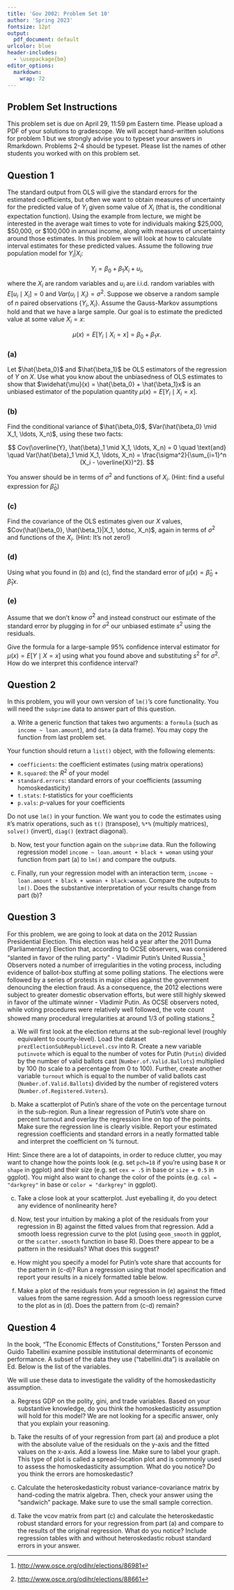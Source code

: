 ```yaml
---
title: 'Gov 2002: Problem Set 10'
author: 'Spring 2023'
fontsize: 12pt
output:
  pdf_document: default
urlcolor: blue
header-includes:
  - \usepackage{bm}
editor_options: 
  markdown: 
    wrap: 72
---
```


## Problem Set Instructions

This problem set is due on April 29, 11:59 pm Eastern time. Please
upload a PDF of your solutions to gradescope. We will accept
hand-written solutions for problem 1 but we strongly advise you to
typeset your answers in Rmarkdown. Problems 2-4 should be typeset.
Please list the names of other students you worked with on this problem
set.

## Question 1

The standard output from OLS will give the standard errors for the
estimated coefficients, but often we want to obtain measures of
uncertainty for the predicted value of $Y_i$ given some value of $X_i$
(that is, the conditional expectation function). Using the example from
lecture, we might be interested in the average wait times to vote for
individuals making \$25,000, \$50,000, or \$100,000 in annual income,
along with measures of uncertainty around those estimates. In this
problem we will look at how to calculate interval estimates for these
predicted values. Assume the following *true* population model for
$Y_i|X_i$:

$$
Y_i = \beta_0 + \beta_1 X_i + u_i,
$$

where the $X_i$ are random variables and $u_i$ are i.i.d. random
variables with $E[u_i\mid X_i] = 0$ and $Var(u_i\mid X_i) = \sigma^2$.
Suppose we observe a random sample of $n$ paired observations
$\{Y_i, X_i\}$. Assume the Gauss-Markov assumptions hold and that we
have a large sample. Our goal is to estimate the predicted value at some
value $X_i = x$: 

$$\mu(x) = E[Y_i \mid X_i = x] = \beta_0 + \beta_1 x.$$

### (a)

Let $\hat{\beta_0}$ and $\hat{\beta_1}$ be OLS estimators of the
regression of $Y$ on $X$. Use what you know about the unbiasedness of
OLS estimates to show that
$\widehat{\mu}(x) = \hat{\beta_0} + \hat{\beta_1}x$ is an unbiased
estimator of the population quantity $\mu(x) = E[Y_i\mid X_i = x]$.

### (b)

Find the conditional variance of $\hat{\beta_0}$,
$Var(\hat{\beta_0} \mid X_1, \ldots, X_n)$, using these two facts: 

$$
Cov(\overline{Y}, \hat{\beta}_1 \mid X_1, \ldots, X_n) = 0 \quad \text{and} \quad Var(\hat{\beta}_1 \mid X_1, \ldots, X_n) = \frac{\sigma^2}{\sum_{i=1}^n (X_i - \overline{X})^2}.
$$

You answer should be in terms of $\sigma^2$ and functions of $X_i$. (Hint: find a useful expression for $\hat{\beta}_0$)

### (c)

Find the covariance of the OLS estimates given our $X$ values,
$Cov(\hat{\beta_0}, \hat{\beta_1}|X_1, \dotsc, X_n)$, again in terms of
$\sigma^2$ and functions of the $X_i$. (Hint: It's not zero!)

### (d)

Using what you found in (b) and (c), find the standard error of
$\widehat{\mu}(x) = \widehat{\beta}_0 + \widehat{\beta}_1x$.

### (e)

Assume that we don't know $\sigma^2$ and instead construct our estimate
of the standard error by plugging in for $\sigma^2$ our unbiased
estimate $s^2$ using the residuals.

Give the formula for a large-sample $95\%$ confidence interval estimator
for $\mu(x) = E[Y \mid X = x]$ using what you found above and
substituting $s^2$ for $\sigma^2$. How do we interpret this confidence
interval?




























## Question 2

In this problem, you will your own version of `lm()`'s
core functionality. You will need the `subprime` data to answer part of this question.

(a) Write a generic function that takes two arguments: a `formula` (such
    as `income ~ loan.amount`), and `data` (a data frame). You may copy
    the function from last problem set.

Your function should return a `list()` object, with the following
elements:

-   `coefficients`: the coefficient estimates (using matrix operations)
-   `R.squared`: the $R^2$ of your model
-   `standard.errors`: standard errors of your coefficients (assuming
    homoskedasticity)
-   `t.stats`: $t$-statistics for your coefficients
-   `p.vals`: $p$-values for your coefficients

Do not use `lm()` in your function. We want you to code the estimates
using `R`'s matrix operations, such as `t()` (transpose), `%*%`
(multiply matrices), `solve()` (invert), `diag()` (extract diagonal).

(b) Now, test your function again on the `subprime` data. Run the
    following regression model `income ~ loan.amount + black + woman`
    using your function from part (a) to `lm()` and compare the outputs.

(c) Finally, run your regression model with an interaction term,
    `income ~ loan.amount + black + woman + black:woman`. Compare the
    outputs to `lm()`. Does the substantive interpretation of your
    results change from part (b)?


















## Question 3

For this problem, we are going to look at data on the 2012 Russian
Presidential Election. This election was held a year after the 2011 Duma
(Parliamentary) Election that, according to OCSE observers, was
considered "slanted in favor of the ruling party" - Vladimir Putin's
United Russia.[^1] Observers noted a number of irregularities in the
voting process, including evidence of ballot-box stuffing at some
polling stations. The elections were followed by a series of protests in
major cities against the government denouncing the election fraud. As a
consequence, the 2012 elections were subject to greater domestic
observation efforts, but were still highly skewed in favor of the
ultimate winner - Vladimir Putin. As OCSE observers noted, while voting
procedures were relatively well followed, the vote count showed many
procedural irregularities at around 1/3 of polling stations.[^2]

[^1]: <http://www.osce.org/odihr/elections/86981>

[^2]: <http://www.osce.org/odihr/elections/88661>

(a) We will first look at the election returns at the sub-regional level
    (roughly equivalent to county-level). Load the dataset
    `prezElectionSubRepublicLevel.csv` into R. Create a new variable
    `putinvote` which is equal to the number of votes for Putin
    (`Putin`) divided by the number of valid ballots cast
    (`Number.of.Valid.Ballots`) multiplied by $100$ (to scale to a
    percentage from 0 to 100). Further, create another variable
    `turnout` which is equal to the number of valid ballots cast
    (`Number.of.Valid.Ballots`) divided by the number of registered
    voters (`Number.of.Registered.Voters`).

(b) Make a scatterplot of Putin's share of the vote on the percentage
    turnout in the sub-region. Run a linear regression of Putin's vote
    share on percent turnout and overlay the regression line on top of
    the points. Make sure the regression line is clearly visible. Report
    your estimated regression coefficients and standard errors in a
    neatly formatted table and interpret the coefficient on % turnout.

Hint: Since there are a lot of datapoints, in order to reduce clutter,
you may want to change how the points look (e.g. set `pch=18` if you're
using base `R` or `shape` in ggplot) and their size (e.g. set `cex = .5`
in base or `size = 0.5` in ggplot). You might also want to change the
color of the points (e.g. `col = "darkgrey"` in base or
`color = "darkgrey"` in ggplot).

(c) Take a close look at your scatterplot. Just eyeballing it, do you
    detect any evidence of nonlinearity here?

(d) Now, test your intuition by making a plot of the residuals from your
    regression in B) against the fitted values from that regression. Add
    a smooth loess regression curve to the plot (using `geom_smooth` in
    ggplot, or the `scatter.smooth` function in base R). Does there
    appear to be a pattern in the residuals? What does this suggest?

(e) How might you specify a model for Putin's vote share that accounts
    for the pattern in (c-d)? Run a regression using that model
    specification and report your results in a nicely formatted table
    below.

(f) Make a plot of the residuals from your regression in (e) against the
    fitted values from the same regression. Add a smooth loess
    regression curve to the plot as in (d). Does the pattern from (c-d)
    remain?
    





















## Question 4

In the book, "The Economic Effects of Constitutions," Torsten Persson and Guido Tabellini examine
possible institutional determinants of economic performance. A subset of the data they use ("tabellini.dta") is available on Ed. Below is the list of the variables.

\begin{itemize}
\item \textit{rgdph} - real GDP per capita in constant dollars (chain index)
expressed in international prices, base year 1985.

\item \textit{polityIV} - score for democracy, ranging from +10 (strongly
democratic) to -10 (strongly autocratic).

\item \textit{gini\_8090} - Gini index on income distribution, computed as the
average of two data points: the observation closest to the 1980 and the
observation closest to the 1990. When only one of the two years year is
available, only that year is included.

\item \textit{trade} - sum of exports and imports of goods and services
measured as a share of GDP.
\end{itemize}

We will use these data to investigate the validity of the homoskedasticity assumption.

a. Regress GDP on the polity, gini, and trade variables. Based on your substantive knowledge, do you think the homoskedasticity assumption will hold for this model? We are not looking for a specific answer, only that you explain your reasoning.

b. Take the results of of your regression from part (a) and produce a plot with the absolute value of the residuals  on the  y-axis and the fitted values on the x-axis. Add a lowess line. Make sure to label your graph. This type of plot is called a spread-location plot and is commonly used to assess the homoskedasticity assumption. What do you notice? Do you think the errors are homoskedastic?

c. Calculate the heteroskedasticity robust variance-covariance matrix by hand-coding the matrix algebra. Then, check your answer using the "sandwich" package. Make sure to use the small sample correction.
    
d. Take the vcov matrix from part (c) and calculate the heteroskedastic robust standard errors for your regression from part (a) and compare to the results of the original regression. What do you notice? Include regression tables with and without heteroskedastic robust standard errors in your answer. 


























